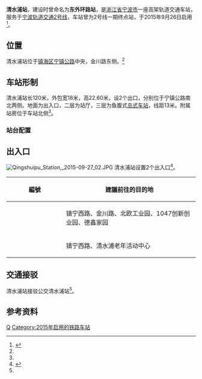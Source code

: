 {{Infobox station
| name = 清水浦站
| eng_name = Qingshuipu Station
| native_name = 
| native_name_lang =
| linecolour = {{NingboRT color|2|s}}
| symbol_location = 
| symbol = 
| type = [[地铁站|地铁站]]
| image = Qingshuipu Station, 2015-09-27 01.JPG
| alt = 
| caption = 清水浦站站台，摄于2015年9月
| address = [[宁镇公路_(浙江)|宁镇公路]]、金川路路口
| borough = [[浙江省|浙江省]][[宁波市|宁波市]][[镇海区_(宁波市)|镇海区]]
| country = {{CHN}}
| coordinates = {{coord|format=dms|display=inline,title|Region:CN_Railway_Station}}
| owned = [[宁波市轨道交通集团有限公司|宁波市轨道交通集团]]
| operator = 宁波市轨道交通集团运营分公司
| line = {{NingboRT Sign|2|full}}
| distance = 
| platform = 1个[[岛式站台|岛式站台]]
| tracks = 2条
| bus_routes = <!--公交线路-->
| bus_stands = <!--公交站数量-->
| connections = <!--换乘交通-->
| structure = 高架车站
| hall = 高架站厅
| interchange =
| elevator = 1部
| exits = 2个
| disabled = <!--无障碍设施-->
| depth = <!--车站埋深-->
| levels = 3层
| architect = 
| architectural_style = 
| colour = {{colorbox|#FFFFFD|border=black}}
| status = 在用
| built = 
| opened = {{NingboRT Dater|year|month|day|line=2}}
| closed = 
| former = 
| passengers = 
| pass_year = 
| pass_rank = 
| station_hours =
| hours = 06:00-22:00
| first = {{NingboRT Time|2红栎F|0:7}}<br />{{NingboRT Time|2栎红F|0:48}}
| last = {{NingboRT Time|2红栎L|0:7}}<br />{{NingboRT Time|2栎红L|0:48}}
| adjacent = {{s-rail-start}}
{{s-rail|title=NingboRT}}
{{s-line new|system=NingboRT|line=2|previous=宁波大学|next=五里牌}}
{{s-end}}
| route_map =
{{bs-map|inline=1|legend=0
|top={{pad|56px}}往[[宁波大学站|宁波大学]]
|map=
\uSTRf\uSTRg
\uSTR+BSl\uSTR+BSr
\uSTR+BSl\uSTR+BSr
\uSTRc2\STR!~uSTR3\STR!~uSTR2\uSTRc3
\uSTR+1\KRWgl+l!~uSTRc4\KRWgr+r!~uSTRc1\uSTR+4
{{nowrap|往[[东外环停车场|东外环]]}}! !STRq\umKRZo\STRr\STR\uSTR
[[东外环停车场|停车场]]! !STRq\umKRZo\STRq\STRr\uSTR
\uSTR2\uSTRc3\uSTRc2\uSTR3
\uSTRc1\uSTR+4\uSTR+1\uSTRc4
\uSTRf\uSTRg
|bottom={{pad|56px}}往[[五里牌站|五里牌]]
}}
}}
'''清水浦站'''，建设时曾命名为'''东外环路站'''，是[[浙江省|浙江省]][[宁波市|宁波市]]一座高架轨道交通车站，服务于[[宁波轨道交通2号线|宁波轨道交通2号线]]，车站曾为2号线一期终点站，于2015年9月26日启用<ref name="main">{{cite web|url=http://news.cnnb.com.cn/system/2010/12/23/006790463.shtml|title=2号线车站设计人性化而有宁波味 效果图抢先看|author=陈锦源|publisher=中国宁波网|date=2010-12-23|accessdate=2011-01-21|archive-date=2010-12-31|archive-url=https://web.archive.org/web/20101231035729/http://news.cnnb.com.cn/system/2010/12/23/006790463.shtml|dead-url=no}}</ref>。

== 位置 ==
清水浦站位于[[镇海区_(宁波市)|镇海区]][[宁镇公路_(浙江)|宁镇公路]]中央，金川路东侧。<ref name="main" />

== 车站形制 ==
清水浦站长120米，外包宽18米，高22.60米，设2个出口，分别位于宁镇公路南北两侧。地面为出入口，二层为站厅，三层为鱼腹式[[岛式车站|岛式车站]]，线距13米。附属站房位于车站北侧<ref name="main" />。

=== 站台配置 ===
{{RenderStations|system=NingboRT|
{{RailStStart|北}}
{{RailStLine|1|1|dir=l|{{NingboRT Sign|2}} $$宁波大学$$・{{NingboRT Terminus|2|left}}方向}}
{{RailStPlatform|岛}}
{{RailStLine|2|2|dir=r|{{NingboRT Sign|2}} $$五里牌$$・{{NingboRT Terminus|2|right|type=2S}}方向}}
{{RailStEnd|南}}
}}

== 出入口 ==
[[File:Qingshuipu_Station,_2015-09-27_02.JPG|thumb]]
清水浦站设置2个出入口<ref name="query">{{cite web |url=http://www.nbmetro.com/line_info.php |title=宁波轨道交通 > 乘客服务 > 综合查询 |publisher=宁波市轨道交通集团有限公司 |accessdate=2015-09-27 |deadurl=yes |archiveurl=https://web.archive.org/web/20150922060232/http://www.nbmetro.com/line_info.php |archivedate=2015-09-22 }}</ref>。
{| class="wikitable"
! width=135px | 編號 !! 建議前往的目的地
|-
| {{NingboRT Exit|A|comment=E}}
| 镇宁西路、金川路、北欧工业园、1047创新创业园、德鑫家园
|-
| {{NingboRT Exit|B}}
| 镇宁西路、清水浦老年活动中心
|}

== 交通接驳 ==
清水浦站接驳公交清水浦站<ref name="query" />。

== 参考资料 ==
{{commonscat|Qingshuipu Station}}
{{reflist}}

{{宁波轨道交通2号线|Q}}

[[Category:宁波市镇海区轨道交通车站|Q]]
[[Category:2015年启用的铁路车站|Category:2015年启用的铁路车站]]